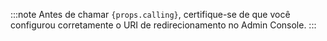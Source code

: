 :::note
Antes de chamar <code>{props.calling}</code>, certifique-se de que você configurou corretamente o URI de redirecionamento no Admin Console.
:::
